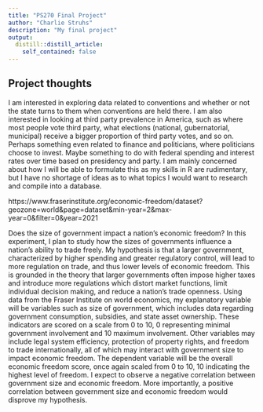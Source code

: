 ```yaml
---
title: "PS270 Final Project"
author: "Charlie Struhs"
description: "My final project"
output:
  distill::distill_article:
    self_contained: false
---
```





## Project thoughts

I am interested in exploring data related to conventions and whether or not the state turns to them when conventions are held there. I am also interested in looking at third party prevalence in America, such as where most people vote third party, what elections (national, gubernatorial, municipal) receive a bigger proportion of third party votes, and so on. Perhaps something even related to finance and politicians, where politicians choose to invest. Maybe something to do with federal spending and interest rates over time based on presidency and party. I am mainly concerned about how I will be able to formulate this as my skills in R are rudimentary, but I have no shortage of ideas as to what topics I would want to research and compile into a database.




https://www.fraserinstitute.org/economic-freedom/dataset?geozone=world&page=dataset&min-year=2&max-year=0&filter=0&year=2021

Does the size of government impact a nation's economic freedom? In this experiment, I plan to study how the sizes of governments influence a nation's ability to trade freely. My hypothesis is that a larger government, characterized by higher spending and greater regulatory control, will lead to more regulation on trade, and thus lower levels of economic freedom. This is grounded in the theory that larger governments often impose higher taxes and introduce more regulations which distort market functions, limit individual decision making, and reduce a nation's trade openness. Using data from the Fraser Institute on world economics, my explanatory variable will be variables such as size of government, which includes data regarding government consumption, subsidies, and state asset ownership. These indicators are scored on a scale from 0 to 10, 0 representing minimal government involvement and 10 maximum involvement. Other variables may include legal system efficiency, protection of property rights, and freedom to trade internationally, all of which may interact with government size to impact economic freedom. The dependent variable will be the overall economic freedom score, once again scaled from 0 to 10, 10 indicating the highest level of freedom. I expect to observe a negative correlation between government size and economic freedom. More importantly, a positive correlation between government size and economic freedom would disprove my hypothesis. 

 

